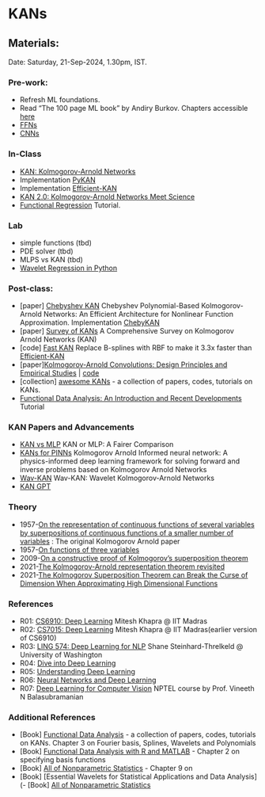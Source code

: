 # KANs {.unnumbered}

## Materials:
Date: Saturday, 21-Sep-2024, 1.30pm, IST.

### Pre-work:

- Refresh ML foundations.
- Read "The 100 page ML book" by Andiry Burkov. Chapters accessible [here](https://themlbook.com/wiki/doku.php)
- [FFNs](./L01.qmd) 
- [CNNs](./L02.qmd) 



### In-Class

- [KAN: Kolmogorov-Arnold Networks](https://arxiv.org/abs/2404.19756)
- Implementation [PyKAN](https://github.com/KindXiaoming/pykan)
- Implementation [Efficient-KAN](https://github.com/Blealtan/efficient-kan)
- [KAN 2.0: Kolmogorov-Arnold Networks Meet Science](https://arxiv.org/abs/2408.10205)
- [Functional Regression](https://arxiv.org/abs/1406.4068) Tutorial.

    
### Lab

- simple functions (tbd)
- PDE solver (tbd)
- MLPS vs KAN (tbd)
- [Wavelet Regression in Python](https://github.com/jseabold/web-site/blob/master/content/notebooks/wavelet-regression-in-python.ipynb)

### Post-class:

- \[paper\] [Chebyshev KAN](https://arxiv.org/abs/2405.07200v1) Chebyshev Polynomial-Based Kolmogorov-Arnold Networks: An Efficient Architecture for Nonlinear Function Approximation. Implementation [ChebyKAN](https://github.com/SynodicMonth/ChebyKAN) 
- \[paper\] [Survey of KANs](https://arxiv.org/abs/2407.11075) A Comprehensive Survey on Kolmogorov Arnold Networks (KAN)
- \[code\] [Fast KAN](https://github.com/ZiyaoLi/fast-kan) Replace B-splines with RBF to make it 3.3x faster than [Efficient-KAN](https://github.com/Blealtan/efficient-kan) 
- \[paper\][Kolmogorov-Arnold Convolutions: Design Principles and Empirical Studies](https://arxiv.org/abs/2407.01092) | [code](https://github.com/IvanDrokin/torch-conv-kan)
- \[collection\] [awesome KANs](https://github.com/mintisan/awesome-kan) - a collection of papers, codes, tutorials on KANs.
- [Functional Data Analysis: An Introduction and Recent Developments](https://arxiv.org/abs/2312.05523) Tutorial 


### KAN Papers and Advancements

- [KAN vs MLP ](https://arxiv.org/abs/2407.16674) KAN or MLP: A Fairer Comparison
- [KANs for PINNs](https://arxiv.org/abs/2406.11045) Kolmogorov Arnold Informed neural network: A physics-informed deep learning framework for solving forward and inverse problems based on Kolmogorov Arnold Networks
- [Wav-KAN](https://arxiv.org/abs/2405.12832) Wav-KAN: Wavelet Kolmogorov-Arnold Networks
- [KAN GPT](https://github.com/AdityaNG/kan-gpt)

### Theory

- 1957-[On the representation of continuous functions of several variables by superpositions of continuous functions of a smaller number of variables](https://cs.uwaterloo.ca/~y328yu/classics/Kolmogorov57.pdf) : The original Kolmogorov Arnold paper
- 1957-[On functions of three variables](https://cs.uwaterloo.ca/~y328yu/classics/Arnold57.pdf)
- 2009-[On a constructive proof of Kolmogorov’s superposition theorem](https://ins.uni-bonn.de/media/public/publication-media/remonkoe.pdf?pk=82)
- 2021-[The Kolmogorov-Arnold representation theorem revisited](https://arxiv.org/abs/2007.15884)
- 2021-[The Kolmogorov Superposition Theorem can Break the Curse of Dimension When Approximating High Dimensional Functions](https://arxiv.org/pdf/2112.09963)

### References

- R01: [CS6910: Deep Learning](http://www.cse.iitm.ac.in/~miteshk/CS6910.html) Mitesh Khapra @ IIT Madras
- R02:  [CS7015: Deep Learning](https://www.cse.iitm.ac.in/~miteshk/CS7015_2019.html) Mitesh Khapra @ IIT Madras(earlier version of CS6910)
- R03: [LING 574: Deep Learning for NLP](https://www.shane.st/teaching/574/spr24/) Shane Steinhard-Threlkeld @ University of Washington
- R04: [Dive into Deep Learning](https://d2l.ai/index.html)
- R05: [Understanding Deep Learning](https://udlbook.github.io/udlbook/)
- R06: [Neural Networks and Deep Learning](http://neuralnetworksanddeeplearning.com/)
- R07: [Deep Learning for Computer Vision](https://archive.nptel.ac.in/noc/courses/noc20/SEM2/noc20-cs88/) NPTEL course by Prof. Vineeth N Balasubramanian

### Additional References

- \[Book\] [Functional Data Analysis](https://github.com/mintisan/awesome-kan) - a collection of papers, codes, tutorials on KANs. Chapter 3 on Fourier basis, Splines, Wavelets and Polynomials
- \[Book\] [Functional Data Analysis with R and MATLAB](https://link.springer.com/book/10.1007/978-0-387-98185-7) - Chapter 2 on specifying basis functions 
- \[Book\] [All of Nonparametric Statistics](https://www.amazon.com/gp/product/1441920447/ref=as_li_qf_sp_asin_tl?ie=UTF8&tag=scistapro-20&linkCode=as2&camp=1789&creative=9325&creativeASIN=1441920447) - Chapter 9 on 
- \[Book\] [Essential Wavelets for Statistical Applications and Data Analysis](- \[Book\] [All of Nonparametric Statistics](https://www.amazon.com/gp/product/1441920447/ref=as_li_qf_sp_asin_tl?ie=UTF8&tag=scistapro-20&linkCode=as2&camp=1789&creative=9325&creativeASIN=1441920447)

